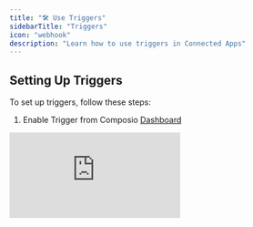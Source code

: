```yaml
---
title: "🛠️ Use Triggers"
sidebarTitle: "Triggers"
icon: "webhook"
description: "Learn how to use triggers in Connected Apps"
---
```


## Setting Up Triggers

To set up triggers, follow these steps:

1. Enable Trigger from Composio [Dashboard](https://app.composio.dev)

<div
  style={{
    width: '100%',
    position: 'relative',
    paddingTop: '56.25%',
  }}>
  <iframe
    src="https://app.supademo.com/embed/cly4qu1q001istgvzirl1sj8y"
    frameBorder="0"
    title="Direct Action Execution"
    allow="clipboard-write"
    webkitallowfullscreen="true"
    mozallowfullscreen="true"
    allowfullscreen
    style={{
      position: 'absolute',
      top: 0, left: 0, width: '100%', height: '100%',
      border: '3px solid #5E43CE',
      borderRadius: '10px',
    }}/>
</div>

2. Add listener  

<CodeGroup>
```javascript
import { LangchainToolSet } from "composio-core"; // or any other toolset

const toolset = new LangchainToolSet({ apiKey: process.env.COMPOSIO_API_KEY }); 
const composio_client = toolset.client

// If not using LangchainToolSet
// import {Composio} from "composio-core";  
//const composio_client = new Composio({apiKey: process.env.COMPOSIO_API_KEY});


// Subscribe to triggers and perform actions
composio_client.triggers.subscribe((data) => {
    console.log("trigger received", data);
});
```
</CodeGroup>

## Handling Triggers

After completing the setup, the specified webhook URL will begin to receive data. 

This data includes the `connected_account_id` for account identification, `trigger_id` for trigger identification, and the `payload`, which adheres to the trigger's specified payload schema.
<CodeGroup>
```json
{
	"trigger_name": "github_commit_event",
    "trigger_id": "12310-sadas-12ad-sa",
	"connected_account_id": "64184e1a-76bf-404b-bf8e-e9ce04fd7c9c",
	"payload": {
		"id": "ae4926ca23488ef488e76c8b39e2ad3ae9e58786",
		"message": "Update README.md",
		"timestamp": "2024-03-26T19:36:58+05:30",
		"author": "kaavee315",
		"url": "https://github.com/kaavee315/ML_assignment/commit/ae4926ca23488ef488e76c8b39e2ad3ae9e58786"
	}
}
```
</CodeGroup>

Go to [Settings](https://app.composio.dev/settings) and set up the callback URL.
